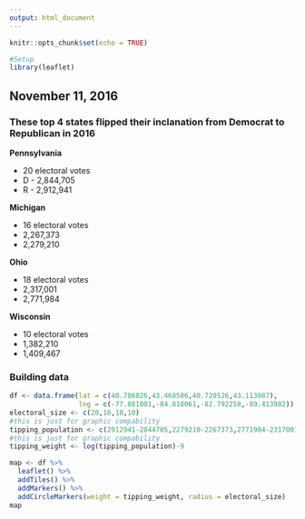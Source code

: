 ```yaml
---
output: html_document
---
```


```r
knitr::opts_chunk$set(echo = TRUE)
```

```r
#Setup
library(leaflet)
```

## November 11, 2016

### These top 4 states flipped their inclanation from Democrat to Republican in 2016

**Pennsylvania**

* 20 electoral votes
* D - 2,844,705
* R - 2,912,941

**Michigan**

* 16 electoral votes
* 2,267,373
* 2,279,210

**Ohio**

* 18 electoral votes
* 2,317,001
* 2,771,984

**Wisconsin**

* 10 electoral votes
* 1,382,210
* 1,409,467

### Building data
```r
df <- data.frame(lat = c(40.786826,43.468506,40.720526,43.113987),
                 lng = c(-77.881001,-84.818061,-82.792258,-89.413982))
electoral_size <- c(20,16,18,10)
#this is just for graphic compability
tipping_population <- c(2912941-2844705,2279210-2267373,2771984-2317001,1409467-1382210)
#this is just for graphic compability
tipping_weight <- log(tipping_population)-9

map <- df %>%
  leaflet() %>%
  addTiles() %>%
  addMarkers() %>% 
  addCircleMarkers(weight = tipping_weight, radius = electoral_size)
map
```


